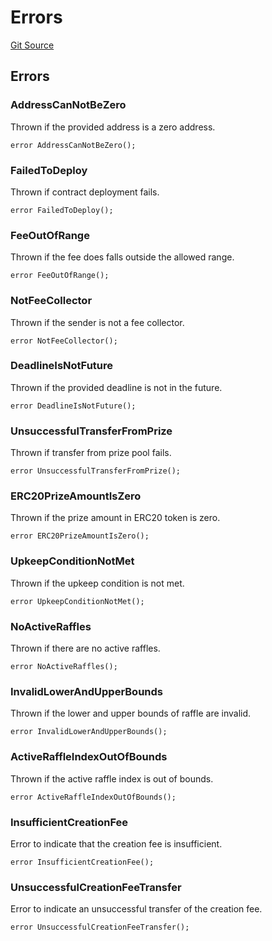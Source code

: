 # Errors
[Git Source](https://github.com/Raffleth/protocol/blob/d0e7a98ac74e241068705b47dbc09c29744e1867/src/libraries/RafflFactoryErrors.sol)


## Errors
### AddressCanNotBeZero
Thrown if the provided address is a zero address.


```solidity
error AddressCanNotBeZero();
```

### FailedToDeploy
Thrown if contract deployment fails.


```solidity
error FailedToDeploy();
```

### FeeOutOfRange
Thrown if the fee does falls outside the allowed range.


```solidity
error FeeOutOfRange();
```

### NotFeeCollector
Thrown if the sender is not a fee collector.


```solidity
error NotFeeCollector();
```

### DeadlineIsNotFuture
Thrown if the provided deadline is not in the future.


```solidity
error DeadlineIsNotFuture();
```

### UnsuccessfulTransferFromPrize
Thrown if transfer from prize pool fails.


```solidity
error UnsuccessfulTransferFromPrize();
```

### ERC20PrizeAmountIsZero
Thrown if the prize amount in ERC20 token is zero.


```solidity
error ERC20PrizeAmountIsZero();
```

### UpkeepConditionNotMet
Thrown if the upkeep condition is not met.


```solidity
error UpkeepConditionNotMet();
```

### NoActiveRaffles
Thrown if there are no active raffles.


```solidity
error NoActiveRaffles();
```

### InvalidLowerAndUpperBounds
Thrown if the lower and upper bounds of raffle are invalid.


```solidity
error InvalidLowerAndUpperBounds();
```

### ActiveRaffleIndexOutOfBounds
Thrown if the active raffle index is out of bounds.


```solidity
error ActiveRaffleIndexOutOfBounds();
```

### InsufficientCreationFee
Error to indicate that the creation fee is insufficient.


```solidity
error InsufficientCreationFee();
```

### UnsuccessfulCreationFeeTransfer
Error to indicate an unsuccessful transfer of the creation fee.


```solidity
error UnsuccessfulCreationFeeTransfer();
```

